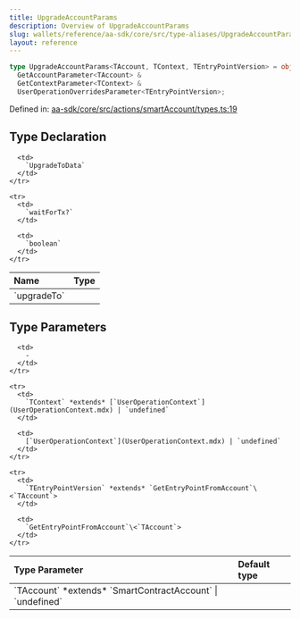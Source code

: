 ```yaml
---
title: UpgradeAccountParams
description: Overview of UpgradeAccountParams
slug: wallets/reference/aa-sdk/core/src/type-aliases/UpgradeAccountParams
layout: reference
---
```


```ts
type UpgradeAccountParams<TAccount, TContext, TEntryPointVersion> = object &
  GetAccountParameter<TAccount> &
  GetContextParameter<TContext> &
  UserOperationOverridesParameter<TEntryPointVersion>;
```

Defined in: [aa-sdk/core/src/actions/smartAccount/types.ts:19](https://github.com/alchemyplatform/aa-sdk/blob/5b9429f0f16dcd4ff822527b8de589e19e88faa7/aa-sdk/core/src/actions/smartAccount/types.ts#L19)

## Type Declaration

<table>
  <thead>
    <tr>
      <th align="left">Name</th>
      <th align="left">Type</th>
    </tr>
  </thead>

  <tbody>
    <tr>
      <td>
        `upgradeTo`
      </td>

      <td>
        `UpgradeToData`
      </td>
    </tr>

    <tr>
      <td>
        `waitForTx?`
      </td>

      <td>
        `boolean`
      </td>
    </tr>

  </tbody>
</table>

## Type Parameters

<table>
  <thead>
    <tr>
      <th align="left">Type Parameter</th>
      <th align="left">Default type</th>
    </tr>
  </thead>

  <tbody>
    <tr>
      <td>
        `TAccount` *extends* `SmartContractAccount` | `undefined`
      </td>

      <td>
        ‐
      </td>
    </tr>

    <tr>
      <td>
        `TContext` *extends* [`UserOperationContext`](UserOperationContext.mdx) | `undefined`
      </td>

      <td>
        [`UserOperationContext`](UserOperationContext.mdx) | `undefined`
      </td>
    </tr>

    <tr>
      <td>
        `TEntryPointVersion` *extends* `GetEntryPointFromAccount`\<`TAccount`>
      </td>

      <td>
        `GetEntryPointFromAccount`\<`TAccount`>
      </td>
    </tr>

  </tbody>
</table>
